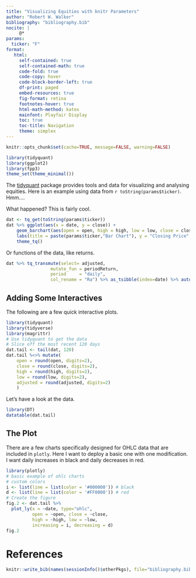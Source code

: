 ```yaml
---
title: "Visualizing Equities with knitr Parameters"
author: "Robert W. Walker"
bibliography: "bibliography.bib"
nocite: |
     @*
params:
  ticker: "F"
format: 
   html:
     self-contained: true
     self-contained-math: true
     code-fold: true
     code-copy: hover
     code-block-border-left: true
     df-print: paged
     embed-resources: true
     fig-format: retina
     footnotes-hover: true
     html-math-method: katex
     mainfont: Playfair Display
     toc: true
     toc-title: Navigation
     theme: simplex
---
```


```r
knitr::opts_chunk$set(cache=TRUE, message=FALSE, warning=FALSE)
```

```r
library(tidyquant)
library(ggplot2)
library(fpp3)
theme_set(theme_minimal())
```

The [tidyquant](https://cran.r-project.org/web/packages/tidyquant/index.html) package provides tools and data for visualizing and analysing equities. Here is an example using data from `r toString(params$ticker)`. Hmm....

What happened?  This is fairly cool.

```r
dat <- tq_get(toString(params$ticker))
dat %>% ggplot(aes(x = date, y = close)) +
    geom_barchart(aes(open = open, high = high, low = low, close = close)) +
    labs(title = paste(params$ticker,"Bar Chart"), y = "Closing Price", x = "") +
    theme_tq()
```

Or functions of the data, like returns.

```r
dat %>% tq_transmute(select= adjusted,
                 mutate_fun = periodReturn,
                 period     = "daily",
                 col_rename = "Ra") %>% as_tsibble(index=date) %>% autoplot()
```

## Adding Some Interactives

The following are a few quick interactive plots.

```r
library(tidyquant)
library(tidyverse)
library(magrittr)
# Use tidyquant to get the data
# Slice off the most recent 120 days
dat.tail <- tail(dat, 120)
dat.tail %<>% mutate(
    open = round(open, digits=2),
    close = round(close, digits=2),
    high = round(high, digits=2),
    low = round(low, digits=2),
    adjusted = round(adjusted, digits=2)
    )
```

Let's have a look at the data.

```r
library(DT)
datatable(dat.tail)
```

## The Plot

There are a few charts specifically designed for OHLC data that are included in `plotly`.  Here I want to deploy a basic one with one modification.  I want daily increases in black and daily decreases in red.

```r
library(plotly)
# basic example of ohlc charts
# custom colors
i <- list(line = list(color = '#000000')) # black
d <- list(line = list(color = '#FF0000')) # red
# Create the figure
fig.2 <- dat.tail %>%
  plot_ly(x = ~date, type="ohlc",
          open = ~open, close = ~close,
          high = ~high, low = ~low,
          increasing = i, decreasing = d)
fig.2
```


# References

```r
knitr::write_bib(names(sessionInfo()$otherPkgs), file="bibliography.bib")
```

  